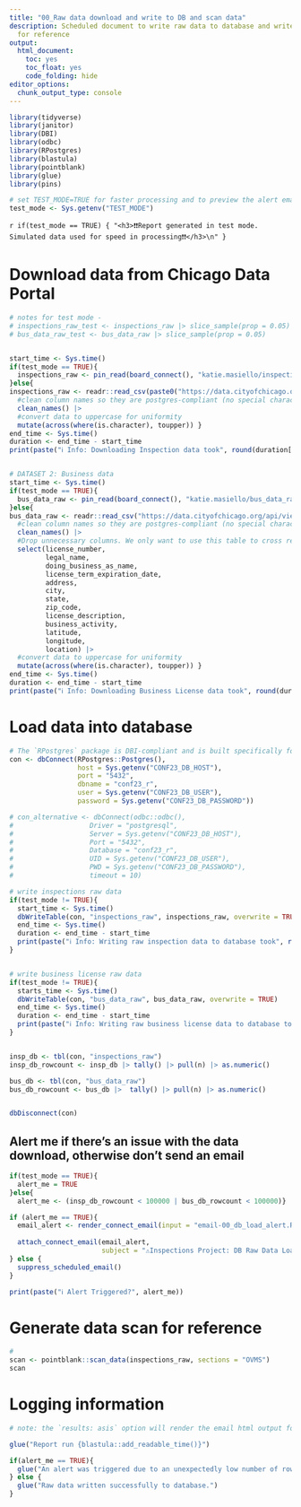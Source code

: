 ```yaml
---
title: "00_Raw data download and write to DB and scan data"
description: Scheduled document to write raw data to database and write the data scan
  for reference
output:
  html_document:
    toc: yes
    toc_float: yes
    code_folding: hide
editor_options:
  chunk_output_type: console
---
```


```r

library(tidyverse)
library(janitor)
library(DBI)
library(odbc)
library(RPostgres)
library(blastula)
library(pointblank)
library(glue)
library(pins)

# set TEST_MODE=TRUE for faster processing and to preview the alert email. TEST_MODE will read smaller data frames from a pin and not write data to DB. Logic is written such that if TEST_MODE is any value other than TRUE (including not set), it behaves as if it is FALSE.
test_mode <- Sys.getenv("TEST_MODE")
```


`r if(test_mode == TRUE) { "<h3>❗❗Report generated in test mode. Simulated data used for speed in processing❗❗</h3>\n" }`

# Download data from Chicago Data Portal

```r


# notes for test mode - 
# inspections_raw_test <- inspections_raw |> slice_sample(prop = 0.05)
# bus_data_raw_test <- bus_data_raw |> slice_sample(prop = 0.05)


start_time <- Sys.time()
if(test_mode == TRUE){
  inspections_raw <- pin_read(board_connect(), "katie.masiello/inspections_raw_test")
}else{
inspections_raw <- readr::read_csv(paste0("https://data.cityofchicago.org/api/views/4ijn-s7e5/rows.csv?$$app_token=",Sys.getenv("CONF23_APP_TOKEN"))) |> 
  #clean column names so they are postgres-compliant (no special characters or spaces) and less annoying to type
  clean_names() |> 
  #convert data to uppercase for uniformity
  mutate(across(where(is.character), toupper)) }
end_time <- Sys.time()
duration <- end_time - start_time
print(paste("ℹ️ Info: Downloading Inspection data took", round(duration[[1]], 2),  units(duration)))


# DATASET 2: Business data
start_time <- Sys.time()
if(test_mode == TRUE){
  bus_data_raw <- pin_read(board_connect(), "katie.masiello/bus_data_raw_test")
}else{
bus_data_raw <- readr::read_csv("https://data.cityofchicago.org/api/views/r5kz-chrr/rows.csv") |> 
  #clean column names so they are postgres-compliant (no special characters or spaces) and less annoying to type
  clean_names() |> 
  #Drop unnecessary columns. We only want to use this table to cross reference Licence Number to business name, location, 
  select(license_number, 
         legal_name, 
         doing_business_as_name, 
         license_term_expiration_date,
         address, 
         city, 
         state, 
         zip_code, 
         license_description, 
         business_activity,
         latitude, 
         longitude, 
         location) |> 
  #convert data to uppercase for uniformity
  mutate(across(where(is.character), toupper)) }
end_time <- Sys.time()
duration <- end_time - start_time
print(paste("ℹ️ Info: Downloading Business License data took", round(duration[[1]], 2),  units(duration)))


```


# Load data into database
```r


# The `RPostgres` package is DBI-compliant and is built specifically for PosgreSQL DB. Performance may be faster (particularly for writing data!) than using the generic odbc package. It's perfectly reasonable to use the odbc package instead, and if we do, if we instead use the generic `odbc::odbc()` backend, the database will appear in the Connections pane. 
con <- dbConnect(RPostgres::Postgres(), 
                 host = Sys.getenv("CONF23_DB_HOST"), 
                 port = "5432", 
                 dbname = "conf23_r", 
                 user = Sys.getenv("CONF23_DB_USER"), 
                 password = Sys.getenv("CONF23_DB_PASSWORD"))

# con_alternative <- dbConnect(odbc::odbc(), 
#                   Driver = "postgresql", 
#                   Server = Sys.getenv("CONF23_DB_HOST"), 
#                   Port = "5432", 
#                   Database = "conf23_r", 
#                   UID = Sys.getenv("CONF23_DB_USER"),    
#                   PWD = Sys.getenv("CONF23_DB_PASSWORD"), 
#                   timeout = 10)

# write inspections raw data
if(test_mode != TRUE){
  start_time <- Sys.time()
  dbWriteTable(con, "inspections_raw", inspections_raw, overwrite = TRUE)
  end_time <- Sys.time()
  duration <- end_time - start_time
  print(paste("ℹ️ Info: Writing raw inspection data to database took", round(duration[[1]], 2),  units(duration)))
}


# write business license raw data
if(test_mode != TRUE){
  starts_time <- Sys.time()
  dbWriteTable(con, "bus_data_raw", bus_data_raw, overwrite = TRUE)
  end_time <- Sys.time()
  duration <- end_time - start_time
  print(paste("ℹ️ Info: Writing raw business license data to database took", round(duration[[1]], 2),  units(duration)))
}


insp_db <- tbl(con, "inspections_raw")
insp_db_rowcount <- insp_db |> tally() |> pull(n) |> as.numeric()

bus_db <- tbl(con, "bus_data_raw")
bus_db_rowcount <- bus_db |>  tally() |> pull(n) |> as.numeric()


dbDisconnect(con)
```


## Alert me if there's an issue with the data download, otherwise don't send an email

```r


if(test_mode == TRUE){
  alert_me = TRUE
}else{
  alert_me <- (insp_db_rowcount < 100000 | bus_db_rowcount < 100000)}

if (alert_me == TRUE){
  email_alert <- render_connect_email(input = "email-00_db_load_alert.Rmd")
  
  attach_connect_email(email_alert,
                       subject = "⚠️Inspections Project: DB Raw Data Load Issue")
} else {
  suppress_scheduled_email()
}

print(paste("ℹ️ Alert Triggered?", alert_me))


```


# Generate data scan for reference

```r

# 
scan <- pointblank::scan_data(inspections_raw, sections = "OVMS")
scan


```


# Logging information
```r


# note: the `results: asis` option will render the email html output for viewing.

glue("Report run {blastula::add_readable_time()}")

if(alert_me == TRUE){
  glue("An alert was triggered due to an unexpectedly low number of rows in the raw dataset. An email alert was generated, and is shown below. {email_alert$html_html}")
} else {
  glue("Raw data written successfully to database.")
}

```

